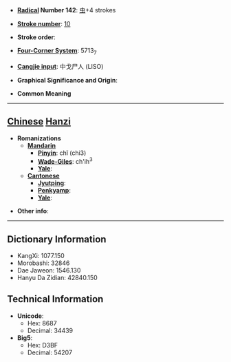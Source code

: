 * '''[[Wiktionary:Chinese radical index| Radical]] Number 142''': [[Wiktionary:Chinese radical index 虫|虫]]+4 strokes

* '''[[Wiktionary:Chinese total strokes index|Stroke number]]''': [[Wiktionary:Chinese total strokes index 10|10]]

* '''Stroke order''': 

* '''[[Wiktionary:Chinese four corner index|Four-Corner System]]''': 5713<sub>7</sub>

* '''[[Wiktionary:Chinese Cangjie index|Cangjie input]]''': 中戈尸人 (LISO)

* '''Graphical Significance and Origin''': 

* '''Common Meaning'''

----

== [[Chinese]] [[Hanzi]] ==

* '''Romanizations'''
** '''[[Mandarin]]'''
*** '''[[Pinyin]]''': chǐ (chi3)
*** '''[[Wade-Giles]]''': ch'ih<sup>3</sup>
*** '''[[Yale]]''': 
** '''[[Cantonese]]'''
*** '''[[Jyutping]]''':
*** '''[[Penkyamp]]''': 
*** '''[[Yale]]''': 

* '''Other info''': 

----

== Dictionary Information ==

* KangXi: 1077.150
* Morobashi: 32846
* Dae Jaweon: 1546.130
* Hanyu Da Zidian: 42840.150

== Technical Information ==

* '''Unicode''':
** Hex: 8687
** Decimal: 34439
* '''Big5''':
** Hex: D3BF
** Decimal: 54207